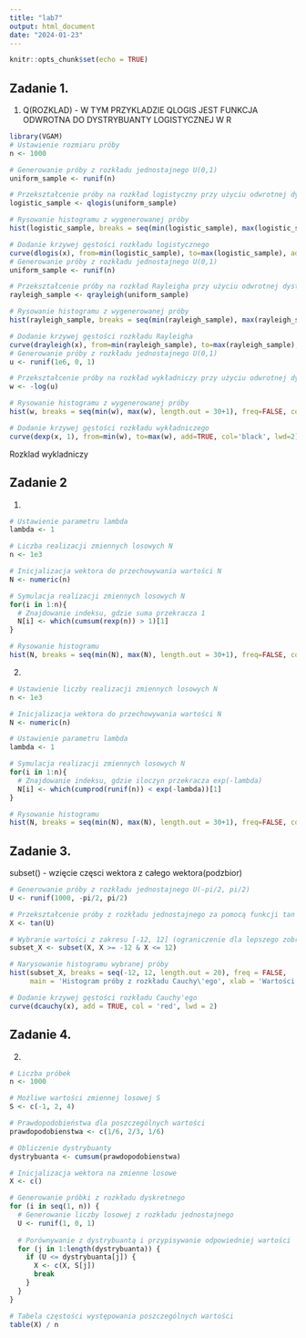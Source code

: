 ---
title: "lab7"
output: html_document
date: "2024-01-23"
---

```{r setup, include=FALSE}
knitr::opts_chunk$set(echo = TRUE)
```

## Zadanie 1.

1.  Q(ROZKLAD) - W TYM PRZYKLADZIE QLOGIS JEST FUNKCJA ODWROTNA DO DYSTRYBUANTY LOGISTYCZNEJ W R

```{r}
library(VGAM)
# Ustawienie rozmiaru próby
n <- 1000

# Generowanie próby z rozkładu jednostajnego U(0,1)
uniform_sample <- runif(n)

# Przekształcenie próby na rozkład logistyczny przy użyciu odwrotnej dystrybuanty
logistic_sample <- qlogis(uniform_sample)

# Rysowanie histogramu z wygenerowanej próby
hist(logistic_sample, breaks = seq(min(logistic_sample), max(logistic_sample), length.out = 15+1), freq=FALSE)

# Dodanie krzywej gęstości rozkładu logistycznego
curve(dlogis(x), from=min(logistic_sample), to=max(logistic_sample), add=TRUE, col='red', lwd=2)
# Generowanie próby z rozkładu jednostajnego U(0,1)
uniform_sample <- runif(n)

# Przekształcenie próby na rozkład Rayleigha przy użyciu odwrotnej dystrybuanty
rayleigh_sample <- qrayleigh(uniform_sample)

# Rysowanie histogramu z wygenerowanej próby
hist(rayleigh_sample, breaks = seq(min(rayleigh_sample), max(rayleigh_sample), length.out = 30+1), freq=FALSE, col='yellow')

# Dodanie krzywej gęstości rozkładu Rayleigha
curve(drayleigh(x), from=min(rayleigh_sample), to=max(rayleigh_sample), add=TRUE, col='green', lwd=2)
# Generowanie próby z rozkładu jednostajnego U(0,1)
u <- runif(1e6, 0, 1)

# Przekształcenie próby na rozkład wykładniczy przy użyciu odwrotnej dystrybuanty
w <- -log(u)

# Rysowanie histogramu z wygenerowanej próby
hist(w, breaks = seq(min(w), max(w), length.out = 30+1), freq=FALSE, col='pink')

# Dodanie krzywej gęstości rozkładu wykładniczego
curve(dexp(x, 1), from=min(w), to=max(w), add=TRUE, col='black', lwd=2)


```

Rozklad wykladniczy

## Zadanie 2
1.
```{r}
# Ustawienie parametru lambda
lambda <- 1

# Liczba realizacji zmiennych losowych N
n <- 1e3

# Inicjalizacja wektora do przechowywania wartości N
N <- numeric(n)

# Symulacja realizacji zmiennych losowych N
for(i in 1:n){
  # Znajdowanie indeksu, gdzie suma przekracza 1
  N[i] <- which(cumsum(rexp(n)) > 1)[1]
}

# Rysowanie histogramu
hist(N, breaks = seq(min(N), max(N), length.out = 30+1), freq=FALSE, col='skyblue')

```

2.
```{r}
# Ustawienie liczby realizacji zmiennych losowych N
n <- 1e3

# Inicjalizacja wektora do przechowywania wartości N
N <- numeric(n)

# Ustawienie parametru lambda
lambda <- 1

# Symulacja realizacji zmiennych losowych N
for(i in 1:n){
  # Znajdowanie indeksu, gdzie iloczyn przekracza exp(-lambda)
  N[i] <- which(cumprod(runif(n)) < exp(-lambda))[1]
}

# Rysowanie histogramu
hist(N, breaks = seq(min(N), max(N), length.out = 30+1), freq=FALSE, col='orange')


```
## Zadanie 3.
subset() - wzięcie częsci wektora z całego wektora(podzbior)

```{r}
# Generowanie próby z rozkładu jednostajnego U(-pi/2, pi/2)
U <- runif(1000, -pi/2, pi/2)

# Przekształcenie próby z rozkładu jednostajnego za pomocą funkcji tan
X <- tan(U)

# Wybranie wartości z zakresu [-12, 12] (ograniczenie dla lepszego zobrazowania)
subset_X <- subset(X, X >= -12 & X <= 12)

# Narysowanie histogramu wybranej próby
hist(subset_X, breaks = seq(-12, 12, length.out = 20), freq = FALSE,
     main = 'Histogram próby z rozkładu Cauchy\'ego', xlab = 'Wartości zmiennej X')

# Dodanie krzywej gęstości rozkładu Cauchy'ego
curve(dcauchy(x), add = TRUE, col = 'red', lwd = 2)

```
## Zadanie 4.
2.

```{r}
# Liczba próbek
n <- 1000

# Możliwe wartości zmiennej losowej S
S <- c(-1, 2, 4)

# Prawdopodobieństwa dla poszczególnych wartości
prawdopodobienstwa <- c(1/6, 2/3, 1/6)

# Obliczenie dystrybuanty
dystrybuanta <- cumsum(prawdopodobienstwa)

# Inicjalizacja wektora na zmienne losowe
X <- c()

# Generowanie próbki z rozkładu dyskretnego
for (i in seq(1, n)) {
  # Generowanie liczby losowej z rozkładu jednostajnego
  U <- runif(1, 0, 1)
  
  # Porównywanie z dystrybuantą i przypisywanie odpowiedniej wartości
  for (j in 1:length(dystrybuanta)) {
    if (U <= dystrybuanta[j]) {
      X <- c(X, S[j])
      break
    }
  }
}

# Tabela częstości występowania poszczególnych wartości
table(X) / n

```